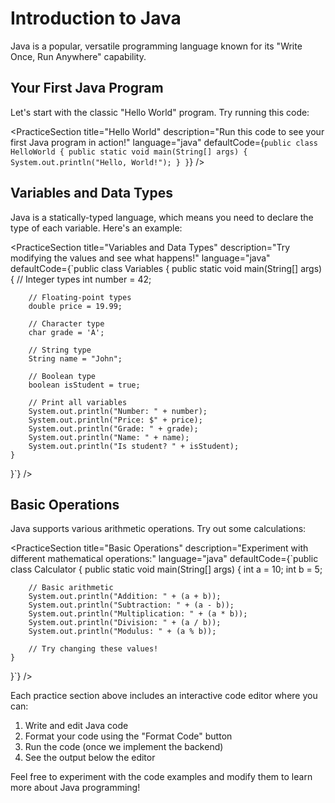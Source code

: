# Introduction to Java

Java is a popular, versatile programming language known for its "Write Once, Run Anywhere" capability.

## Your First Java Program

Let's start with the classic "Hello World" program. Try running this code:

<PracticeSection
  title="Hello World"
  description="Run this code to see your first Java program in action!"
  language="java"
  defaultCode={`public class HelloWorld {
    public static void main(String[] args) {
        System.out.println("Hello, World!");
    }
}`}
/>

## Variables and Data Types

Java is a statically-typed language, which means you need to declare the type of each variable. Here's an example:

<PracticeSection
  title="Variables and Data Types"
  description="Try modifying the values and see what happens!"
  language="java"
  defaultCode={`public class Variables {
    public static void main(String[] args) {
        // Integer types
        int number = 42;

        // Floating-point types
        double price = 19.99;

        // Character type
        char grade = 'A';

        // String type
        String name = "John";

        // Boolean type
        boolean isStudent = true;

        // Print all variables
        System.out.println("Number: " + number);
        System.out.println("Price: $" + price);
        System.out.println("Grade: " + grade);
        System.out.println("Name: " + name);
        System.out.println("Is student? " + isStudent);
    }
}`}
/>

## Basic Operations

Java supports various arithmetic operations. Try out some calculations:

<PracticeSection
  title="Basic Operations"
  description="Experiment with different mathematical operations:"
  language="java"
  defaultCode={`public class Calculator {
    public static void main(String[] args) {
        int a = 10;
        int b = 5;

        // Basic arithmetic
        System.out.println("Addition: " + (a + b));
        System.out.println("Subtraction: " + (a - b));
        System.out.println("Multiplication: " + (a * b));
        System.out.println("Division: " + (a / b));
        System.out.println("Modulus: " + (a % b));

        // Try changing these values!
    }
}`}
/>

Each practice section above includes an interactive code editor where you can:
1. Write and edit Java code
2. Format your code using the "Format Code" button
3. Run the code (once we implement the backend)
4. See the output below the editor

Feel free to experiment with the code examples and modify them to learn more about Java programming!
